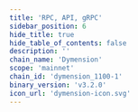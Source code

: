 ```yaml
---
title: 'RPC, API, gRPC'
sidebar_position: 6
hide_title: true
hide_table_of_contents: false
description: ''
chain_name: 'Dymension'
scope: 'mainnet'
chain_id: 'dymension_1100-1'
binary_version: 'v3.2.0'
icon_url: 'dymension-icon.svg'
---
```



<PageTitle
  iconUrl="img/dymension-icon.svg"
  title="Dymension Public Endpoints"
  chainId="dymension_1100-1"
  version="v3.2.0"
/>

<Endpoints
  api="https://dymension-api.noders.services"
  rpc="https://dymension-rpc.noders.services"
  grpc="dymension-grpc.noders.services:443"
  jsonRpc="https://dymension-jsonrpc.noders.services"
/>
